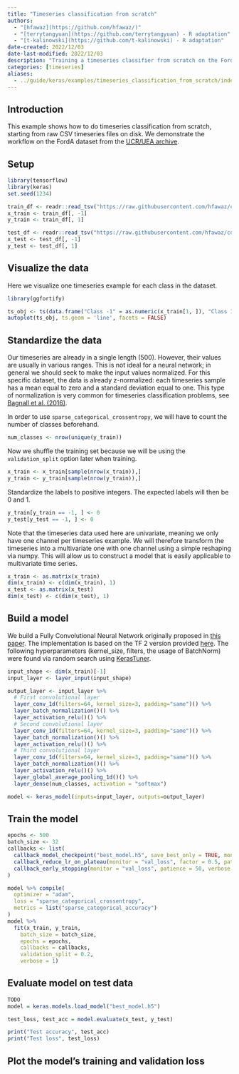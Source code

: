 ```yaml
---
title: "Timeseries classification from scratch"
authors:
  - "[hfawaz](https://github.com/hfawaz/)"
  - "[terrytangyuan](https://github.com/terrytangyuan) - R adaptation"
  - "[t-kalinowski](https://github.com/t-kalinowski) - R adaptation"
date-created: 2022/12/03
date-last-modified: 2022/12/03
description: "Training a timeseries classifier from scratch on the FordA dataset from the UCR/UEA archive."
categories: [timeseries]
aliases:
  - ../guide/keras/examples/timeseries_classification_from_scratch/index.html
---
```


## Introduction

This example shows how to do timeseries classification from scratch, starting from raw
CSV timeseries files on disk. We demonstrate the workflow on the FordA dataset from the
[UCR/UEA archive](https://www.cs.ucr.edu/%7Eeamonn/time_series_data_2018/).

## Setup

```r
library(tensorflow)
library(keras)
set.seed(1234)
```

```r
train_df <- readr::read_tsv("https://raw.githubusercontent.com/hfawaz/cd-diagram/master/FordA/FordA_TRAIN.tsv", col_names = FALSE)
x_train <- train_df[, -1]
y_train <- train_df[, 1]

test_df <- readr::read_tsv("https://raw.githubusercontent.com/hfawaz/cd-diagram/master/FordA/FordA_TEST.tsv", col_names = FALSE)
x_test <- test_df[, -1]
y_test <- test_df[, 1]
```

## Visualize the data

Here we visualize one timeseries example for each class in the dataset.

```r
library(ggfortify)

ts_obj <- ts(data.frame("Class -1" = as.numeric(x_train[1, ]), "Class 1" = as.numeric(x_train[2, ])))
autoplot(ts_obj, ts.geom = 'line', facets = FALSE)
```

## Standardize the data

Our timeseries are already in a single length (500). However, their values are
usually in various ranges. This is not ideal for a neural network;
in general we should seek to make the input values normalized.
For this specific dataset, the data is already z-normalized: each timeseries sample
has a mean equal to zero and a standard deviation equal to one. This type of
normalization is very common for timeseries classification problems, see
[Bagnall et al. (2016)](https://link.springer.com/article/10.1007/s10618-016-0483-9).

In order to use `sparse_categorical_crossentropy`, we will have to count
the number of classes beforehand.

```r
num_classes <- nrow(unique(y_train))
```

Now we shuffle the training set because we will be using the `validation_split` option
later when training.

```r
x_train <- x_train[sample(nrow(x_train)),]
y_train <- y_train[sample(nrow(y_train)),]
```

Standardize the labels to positive integers.
The expected labels will then be 0 and 1.

```r
y_train[y_train == -1, ] <- 0
y_test[y_test == -1, ] <- 0
```

Note that the timeseries data used here are univariate, meaning we only have one channel
per timeseries example.
We will therefore transform the timeseries into a multivariate one with one channel
using a simple reshaping via numpy.
This will allow us to construct a model that is easily applicable to multivariate time
series.

```r
x_train <- as.matrix(x_train)
dim(x_train) <- c(dim(x_train), 1)
x_test <- as.matrix(x_test)
dim(x_test) <- c(dim(x_test), 1)
```

## Build a model

We build a Fully Convolutional Neural Network originally proposed in
[this paper](https://arxiv.org/abs/1611.06455).
The implementation is based on the TF 2 version provided
[here](https://github.com/hfawaz/dl-4-tsc/).
The following hyperparameters (kernel_size, filters, the usage of BatchNorm) were found
via random search using [KerasTuner](https://github.com/keras-team/keras-tuner).

```r
input_shape <- dim(x_train)[-1]
input_layer <- layer_input(input_shape)

output_layer <- input_layer %>%
  # First convolutional layer
  layer_conv_1d(filters=64, kernel_size=3, padding="same")() %>% 
  layer_batch_normalization()() %>%
  layer_activation_relu()() %>%
  # Second convolutional layer
  layer_conv_1d(filters=64, kernel_size=3, padding="same")() %>% 
  layer_batch_normalization()() %>%
  layer_activation_relu()() %>%
  # Third convolutional layer
  layer_conv_1d(filters=64, kernel_size=3, padding="same")() %>% 
  layer_batch_normalization()() %>%
  layer_activation_relu()() %>%
  layer_global_average_pooling_1d()() %>%
  layer_dense(num_classes, activation = "softmax")

model <- keras_model(inputs=input_layer, outputs=output_layer)
```


## Train the model

```r
epochs <- 500
batch_size <- 32
callbacks <- list(
  callback_model_checkpoint("best_model.h5", save_best_only = TRUE, monitor = "val_loss"),
  callback_reduce_lr_on_plateau(monitor = "val_loss", factor = 0.5, patience = 20, min_lr = 0.0001),
  callback_early_stopping(monitor = "val_loss", patience = 50, verbose = 1)
)

model %>% compile(
  optimizer = "adam",
  loss = "sparse_categorical_crossentropy",
  metrics = list("sparse_categorical_accuracy")
)
model %>%
  fit(x_train, y_train,
    batch_size = batch_size,
    epochs = epochs,
    callbacks = callbacks,
    validation_split = 0.2,
    verbose = 1)
```

## Evaluate model on test data

```r
TODO
model = keras.models.load_model("best_model.h5")

test_loss, test_acc = model.evaluate(x_test, y_test)

print("Test accuracy", test_acc)
print("Test loss", test_loss)
```

## Plot the model's training and validation loss
